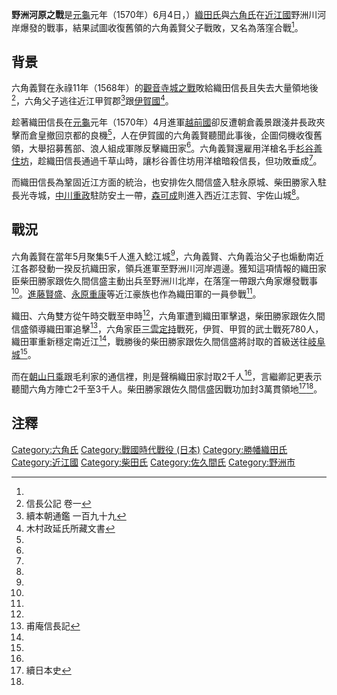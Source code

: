 {{Infobox Military Conflict
|conflict=野洲河原之戰
|date=[[元龜|元龜]]元年（1570年）6月4日
|place= [[近江國|近江國]]野洲川河岸
|result= 織田軍勝利
|combatant1=[[File:Oda_emblem.svg|17px]][[織田氏|織田氏]]
|combatant2=[[六角氏|六角氏]]
|commander1= [[柴田勝家|柴田勝家]]、[[佐久間信盛|佐久間信盛]]
|commander2=[[六角義賢|六角義賢]]、[[六角義治|六角義治]]
|strength1=不明
|strength2=5000人<ref name="#1">續本朝通鑑 二百一</ref>
|casualties1=不明
|casualties2=陣亡780人<ref name="#2">信長公記 卷三</ref>、2千人<ref name="#3">益田家什書</ref>2千至3千人<ref name="#4">言繼卿記</ref>
}}
'''野洲河原之戰'''是[[元龜|元龜]]元年（1570年）6月4日，）[[織田氏|織田氏]]與[[六角氏|六角氏]]在[[近江國|近江國]]野洲川河岸爆發的戰事，結果試圖收復舊領的六角義賢父子戰敗，又名為落窪合戰<ref name="#2"/>。

==背景==
六角義賢在永祿11年（1568年）的[[觀音寺城之戰|觀音寺城之戰]]敗給織田信長且失去大量領地後<ref>信長公記 卷一</ref>，六角父子逃往近江甲賀郡<ref>續本朝通鑑 一百九十九</ref>跟[[伊賀國|伊賀國]]<ref>木村政延氏所藏文書</ref>。

趁著織田信長在[[元龜|元龜]]元年（1570年）4月進軍[[越前國|越前國]]卻反遭朝倉義景跟淺井長政夾擊而倉皇撤回京都的良機<ref name="#2"/>，人在伊賀國的六角義賢聽聞此事後，企圖伺機收復舊領，大舉招募舊部、浪人組成軍隊反擊織田家<ref name="#1"/>。六角義賢還雇用洋槍名手[[杉谷善住坊|杉谷善住坊]]，趁織田信長通過千草山時，讓杉谷善住坊用洋槍暗殺信長，但功敗垂成<ref name="#2"/>。

而織田信長為鞏固近江方面的統治，也安排佐久間信盛入駐永原城、柴田勝家入駐長光寺城，[[中川重政|中川重政]]駐防安土一帶，[[森可成|森可成]]則進入西近江志賀、宇佐山城<ref name="#2"/>。
==戰況==
六角義賢在當年5月聚集5千人進入鯰江城<ref name="#1"/>，六角義賢、六角義治父子也煽動南近江各郡發動一揆反抗織田家，領兵進軍至野洲川河岸週邊。獲知這項情報的織田家臣柴田勝家跟佐久間信盛主動出兵至野洲川北岸，在落窪一帶跟六角家爆發戰事<ref name="#2"/>。[[進藤賢盛|進藤賢盛]]、[[永原重康|永原重康]]等近江豪族也作為織田軍的一員參戰<ref name="#4"/>。

織田、六角雙方從午時交戰至申時<ref name="#4"/>，六角軍遭到織田軍擊退，柴田勝家跟佐久間信盛領導織田軍追擊<ref name="#5">甫庵信長記</ref>，六角家臣[[三雲定持|三雲定持]]戰死，伊賀、甲賀的武士戰死780人，織田軍重新穩定南近江<ref name="#2"/>，戰勝後的柴田勝家跟佐久間信盛將討取的首級送往[[岐阜城|岐阜城]]<ref name="#5"/>。

而在[[朝山日乘|朝山日乘]]跟毛利家的通信裡，則是聲稱織田家討取2千人<ref name="#3"/>，言繼卿記更表示聽聞六角方陣亡2千至3千人。柴田勝家跟佐久間信盛因戰功加封3萬貫領地<ref>續日本史</ref><ref name="#5"/>。

==注釋==
{{reflist}}
[[Category:六角氏|Category:六角氏]]
[[Category:戰國時代戰役_(日本)|Category:戰國時代戰役 (日本)]]
[[Category:勝幡織田氏|Category:勝幡織田氏]]
[[Category:近江國|Category:近江國]]
[[Category:柴田氏|Category:柴田氏]]
[[Category:佐久間氏|Category:佐久間氏]]
[[Category:野洲市|Category:野洲市]]